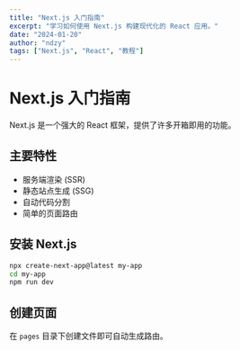 ```yaml
---
title: "Next.js 入门指南"
excerpt: "学习如何使用 Next.js 构建现代化的 React 应用。"
date: "2024-01-20"
author: "ndzy"
tags: ["Next.js", "React", "教程"]
---
```


# Next.js 入门指南

Next.js 是一个强大的 React 框架，提供了许多开箱即用的功能。

## 主要特性

- 服务端渲染 (SSR)
- 静态站点生成 (SSG)
- 自动代码分割
- 简单的页面路由

## 安装 Next.js

```bash
npx create-next-app@latest my-app
cd my-app
npm run dev
```

## 创建页面

在 `pages` 目录下创建文件即可自动生成路由。
